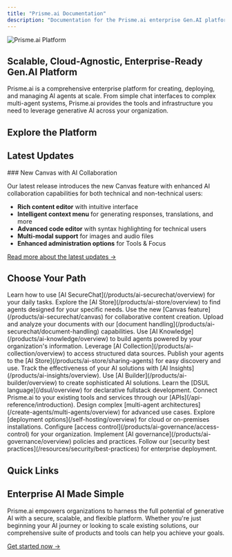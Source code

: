 ```yaml
---
title: "Prisme.ai Documentation"
description: "Documentation for the Prisme.ai enterprise Gen.AI platform"
---
```


![Prisme.ai Platform](/images/hero-light.png)

## Scalable, Cloud-Agnostic, Enterprise-Ready Gen.AI Platform

Prisme.ai is a comprehensive enterprise platform for creating, deploying, and managing AI agents at scale. From simple chat interfaces to complex multi-agent systems, Prisme.ai provides the tools and infrastructure you need to leverage generative AI across your organization.

## Explore the Platform

<CardGroup cols="2">
  <Card title="Get Started with Prisme.ai" icon="rocket" href="/get-started/index">
    
  </Card>
  <Card title="Deployment Options" icon="server" href="/self-hosting/overview">
    
  </Card>
  <Card title="Prisme.ai Products" icon="puzzle-piece" href="/products/overview">
    
  </Card>
  <Card title="API References" icon="code" href="/api-reference/introduction">
    
  </Card>
  <Card title="Create Agents" icon="robot" href="/create-agents/overview">
    
  </Card>
  <Card title="Connect Data Sources" icon="database" href="/apps-store/overview">
    
  </Card>
  <Card title="Resources" icon="book" href="/resources/templates/overview">
    
  </Card>
</CardGroup>

## Latest Updates

<Card title="What's New in Prisme.ai" icon="sparkles" href="/get-started/whats-new">
  ### New Canvas with AI Collaboration

  Our latest release introduces the new Canvas feature with enhanced AI collaboration capabilities for both technical and non-technical users:

  - **Rich content editor** with intuitive interface
  - **Intelligent context menu** for generating responses, translations, and more
  - **Advanced code editor** with syntax highlighting for technical users
  - **Multi-modal support** for images and audio files
  - **Enhanced administration options** for Tools & Focus

  [Read more about the latest updates →](/get-started/whats-new)
</Card>

## Choose Your Path

<Tabs>
  <Tab title="End Users">
    <Steps>
      <Step title="Get started with secure AI chat">
        Learn how to use [AI SecureChat](/products/ai-securechat/overview) for your daily tasks.
      </Step>
      <Step title="Discover specialized agents">
        Explore the [AI Store](/products/ai-store/overview) to find agents designed for your specific needs.
      </Step>
      <Step title="Enhance your content creation">
        Use the new [Canvas feature](/products/ai-securechat/canvas) for collaborative content creation.
      </Step>
      <Step title="Work with your documents">
        Upload and analyze your documents with our [document handling](/products/ai-securechat/document-handling) capabilities.
      </Step>
    </Steps>
  </Tab>
  <Tab title="Business Users">
    <Steps>
      <Step title="Create knowledge-powered agents">
        Use [AI Knowledge](/products/ai-knowledge/overview) to build agents powered by your organization's information.
      </Step>
      <Step title="Connect to your data">
        Leverage [AI Collection](/products/ai-collection/overview) to access structured data sources.
      </Step>
      <Step title="Share agents with your team">
        Publish your agents to the [AI Store](/products/ai-store/sharing-agents) for easy discovery and use.
      </Step>
      <Step title="Measure impact and performance">
        Track the effectiveness of your AI solutions with [AI Insights](/products/ai-insights/overview).
      </Step>
    </Steps>
  </Tab>
  <Tab title="Developers">
    <Steps>
      <Step title="Build advanced AI applications">
        Use [AI Builder](/products/ai-builder/overview) to create sophisticated AI solutions.
      </Step>
      <Step title="Master DSUL">
        Learn the [DSUL language](/dsul/overview) for declarative fullstack development.
      </Step>
      <Step title="Integrate with your systems">
        Connect Prisme.ai to your existing tools and services through our [APIs](/api-reference/introduction).
      </Step>
      <Step title="Create multi-agent systems">
        Design complex [multi-agent architectures](/create-agents/multi-agents/overview) for advanced use cases.
      </Step>
    </Steps>
  </Tab>
  <Tab title="IT & Administrators">
    <Steps>
      <Step title="Choose your deployment">
        Explore [deployment options](/self-hosting/overview) for cloud or on-premises installations.
      </Step>
      <Step title="Manage user access">
        Configure [access control](/products/ai-governance/access-control) for your organization.
      </Step>
      <Step title="Monitor and govern">
        Implement [AI governance](/products/ai-governance/overview) policies and practices.
      </Step>
      <Step title="Ensure security and compliance">
        Follow our [security best practices](/resources/security/best-practices) for enterprise deployment.
      </Step>
    </Steps>
  </Tab>
</Tabs>

## Quick Links

<CardGroup cols="4">
  <Card title="Documentation" icon="book" href="/get-started/index">
    
  </Card>
  <Card title="GitHub" icon="github" href="https://github.com/prismeai">
    
  </Card>
  <Card title="Community" icon="users" href="https://prisme-ai.discourse.group/">
    
  </Card>
  <Card title="Support" icon="headset" href="/resources/support/contact">
    
  </Card>
</CardGroup>

## Enterprise AI Made Simple

Prisme.ai empowers organizations to harness the full potential of generative AI with a secure, scalable, and flexible platform. Whether you're just beginning your AI journey or looking to scale existing solutions, our comprehensive suite of products and tools can help you achieve your goals.

[Get started now →](/get-started/index)